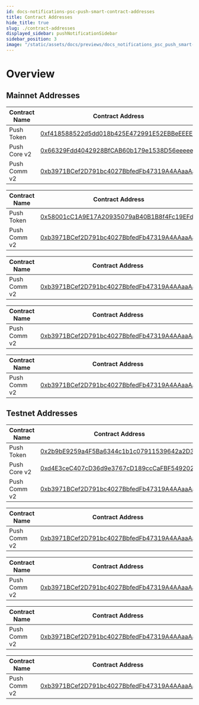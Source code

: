 ```yaml
---
id: docs-notifications-psc-push-smart-contract-addresses
title: Contract Addresses
hide_title: true
slug: ./contract-addresses
displayed_sidebar: pushNotificationSidebar
sidebar_position: 3
image: "/static/assets/docs/previews/docs_notifications_psc_push_smart--contract_addresses.png"
---
```


# Overview

<head>
  <title>Push Smart Contracts Addresses | Push Notifications | Push Documentation</title>
</head>


## Mainnet Addresses

<Tabs groupId="smart-contracts">
  <TabItem value="Eth Mainnet" default>

  | Contract Name              | Contract Address                                                                                                                                 |
  | -------------------------- | ------------------------------------------------------------------------------------------------------------------------------------------------ |
  | Push Token                 | [0xf418588522d5dd018b425E472991E52EBBeEEEEE](https://etherscan.io/address/0xf418588522d5dd018b425E472991E52EBBeEEEEE)                            |
  | Push Core v2               | [0x66329Fdd4042928BfCAB60b179e1538D56eeeeeE](https://etherscan.io/address/0x66329Fdd4042928BfCAB60b179e1538D56eeeeeE)                            |
  | Push Comm v2               | [0xb3971BCef2D791bc4027BbfedFb47319A4AAaaAa](https://etherscan.io/address/0xb3971BCef2D791bc4027BbfedFb47319A4AAaaAa)                            |

  </TabItem>
  
  <TabItem value="Polygon Mainnet" default>

  | Contract Name              | Contract Address                                                                                                                                 |
  | -------------------------- | ------------------------------------------------------------------------------------------------------------------------------------------------ |
  | Push Token                 | [0x58001cC1A9E17A20935079aB40B1B8f4Fc19EFd1](https://polygonscan.com/address/0x58001cC1A9E17A20935079aB40B1B8f4Fc19EFd1)                         |
  | Push Comm v2               | [0xb3971BCef2D791bc4027BbfedFb47319A4AAaaAa](https://polygonscan.com/address/0xb3971BCef2D791bc4027BbfedFb47319A4AAaaAa)                         |

  </TabItem>
    
  <TabItem value="BNB Mainnet" default>

  | Contract Name              | Contract Address                                                                                                                                 |
  | -------------------------- | ------------------------------------------------------------------------------------------------------------------------------------------------ |
  | Push Comm v2               | [0xb3971BCef2D791bc4027BbfedFb47319A4AAaaAa](https://bscscan.com/address/0xb3971BCef2D791bc4027BbfedFb47319A4AAaaAa)                             |

  </TabItem>

  <TabItem value="Polygon zkEVM Mainnet" default>

  | Contract Name              | Contract Address                                                                                                                                 |
  | -------------------------- | ------------------------------------------------------------------------------------------------------------------------------------------------ |
  | Push Comm v2               | [0xb3971BCef2D791bc4027BbfedFb47319A4AAaaAa](https://zkevm.polygonscan.com/address/0xb3971BCef2D791bc4027BbfedFb47319A4AAaaAa)                   |

  </TabItem>

  <TabItem value="Arbitrum One Mainnet" default>

  | Contract Name              | Contract Address                                                                                                                                 |
  | -------------------------- | ------------------------------------------------------------------------------------------------------------------------------------------------ |
  | Push Comm v2               | [0xb3971BCef2D791bc4027BbfedFb47319A4AAaaAa](https://arbiscan.io/address/0xb3971BCef2D791bc4027BbfedFb47319A4AAaaAa)                             |

  </TabItem>

</Tabs>


## Testnet Addresses

<Tabs groupId="smart-contracts-staging">
  <TabItem value="Eth Goerli" default>

  | Contract Name              | Contract Address                                                                                                                                 |
  | -------------------------- | ------------------------------------------------------------------------------------------------------------------------------------------------ |
  | Push Token                 | [0x2b9bE9259a4F5Ba6344c1b1c07911539642a2D33](https://goerli.etherscan.io/address/0x2b9bE9259a4F5Ba6344c1b1c07911539642a2D33)                     |
  | Push Core v2               | [0xd4E3ceC407cD36d9e3767cD189ccCaFBF549202C](https://goerli.etherscan.io/address/0xd4E3ceC407cD36d9e3767cD189ccCaFBF549202C)                     |
  | Push Comm v2               | [0xb3971BCef2D791bc4027BbfedFb47319A4AAaaAa](https://goerli.etherscan.io/address/0xb3971BCef2D791bc4027BbfedFb47319A4AAaaAa)                     |

  </TabItem>
    
  <TabItem value="Polygon Mumbai" default>

  | Contract Name              | Contract Address                                                                                                                                 |
  | -------------------------- | ------------------------------------------------------------------------------------------------------------------------------------------------ |
  | Push Comm v2               | [0xb3971BCef2D791bc4027BbfedFb47319A4AAaaAa](https://mumbai.polygonscan.com/address/0xb3971BCef2D791bc4027BbfedFb47319A4AAaaAa)                  |

  </TabItem>

  <TabItem value="BNB Testnet" default>

  | Contract Name              | Contract Address                                                                                                                                 |
  | -------------------------- | ------------------------------------------------------------------------------------------------------------------------------------------------ |
  | Push Comm v2               | [0xb3971BCef2D791bc4027BbfedFb47319A4AAaaAa](https://testnet.bscscan.com/address/0xb3971BCef2D791bc4027BbfedFb47319A4AAaaAa)                     |

  </TabItem>

  <TabItem value="Polygon zkEVM Testnet" default>

  | Contract Name              | Contract Address                                                                                                                                 |
  | -------------------------- | ------------------------------------------------------------------------------------------------------------------------------------------------ |
  | Push Comm v2               | [0xb3971BCef2D791bc4027BbfedFb47319A4AAaaAa](https://testnet-zkevm.polygonscan.com/address/0xb3971bcef2d791bc4027bbfedfb47319a4aaaaaa)           |

  </TabItem>

  <TabItem value="Arbitrum One Testnet" default>

  | Contract Name              | Contract Address                                                                                                                                 |
  | -------------------------- | ------------------------------------------------------------------------------------------------------------------------------------------------ |
  | Push Comm v2               | [0xb3971BCef2D791bc4027BbfedFb47319A4AAaaAa](https://goerli.arbiscan.io/address/0xb3971BCef2D791bc4027BbfedFb47319A4AAaaAa#code)                 |

  </TabItem>
  
</Tabs>